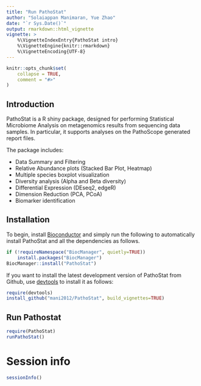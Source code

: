 ```yaml
---
title: "Run PathoStat"
author: "Solaiappan Manimaran, Yue Zhao"
date: "`r Sys.Date()`"
output: rmarkdown::html_vignette
vignette: >
    %\VignetteIndexEntry{PathoStat intro}
    %\VignetteEngine{knitr::rmarkdown}
    %\VignetteEncoding{UTF-8}
---
```


```r
knitr::opts_chunk$set(
    collapse = TRUE,
    comment = "#>"
)
```


## Introduction

PathoStat is a R shiny package, designed for performing 
Statistical Microbiome Analysis on metagenomics results 
from sequencing data samples. In particular, it supports 
analyses on the PathoScope generated report files.

The package includes:

* Data Summary and Filtering 
* Relative Abundance plots (Stacked Bar Plot, Heatmap)
* Multiple species boxplot visualization
* Diversity analysis (Alpha and Beta diversity)
* Differential Expression (DEseq2, edgeR)
* Dimension Reduction (PCA, PCoA)
* Biomarker identification

## Installation

To begin, install [Bioconductor](http://www.bioconductor.org/) and simply
run the following to automatically install PathoStat and all the dependencies 
as follows.

```r
if (!requireNamespace("BiocManager", quietly=TRUE))
    install.packages("BiocManager")
BiocManager::install("PathoStat")
```

If you want to install the latest development version of PathoStat from Github, 
use [devtools](https://github.com/hadley/devtools) to install it as follows:
```r
require(devtools)
install_github("mani2012/PathoStat", build_vignettes=TRUE)
```

## Run Pathostat

```r
require(PathoStat)
runPathoStat()
```


# Session info

```r
sessionInfo()
```

